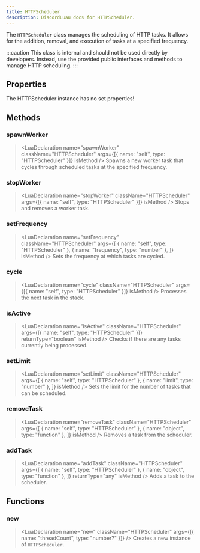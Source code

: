 ```yaml
---
title: HTTPScheduler
description: DiscordLuau docs for HTTPScheduler.
---
```


[//]: # "This file was automatically compiled through the Generator luau code under this repository"
[//]: # "if you want to edit the documentation of discord-luau, please write changes"
[//]: # "to the discord-luau repository itself, we extract the comments from discord-luau and translate"
[//]: # "them into markdown files that Nextra can interpret!"
[//]: # "----- DOCUMENT IMPORTS ----- "


[//]: # "----- DOCUMENT DESCRIPTION ----- "

The `HTTPScheduler` class manages the scheduling of HTTP tasks. It allows for the addition, removal, and execution of tasks at a specified frequency.

:::caution
This class is internal and should not be used directly by developers. Instead, use the provided public interfaces and methods to manage HTTP scheduling.
:::

[//]: # "----- DOCUMENT PROPERTIES ----- "

## Properties

The HTTPScheduler instance has no set properties!

[//]: # "----- DOCUMENT METHODS ----- "

## Methods

### spawnWorker

> <LuaDeclaration
>   name="spawnWorker"
>   className="HTTPScheduler"
>   args={[{ name: "self", type: "HTTPScheduler" }]}
>   isMethod
> />
> Spawns a new worker task that cycles through scheduled tasks at the specified frequency.

### stopWorker

> <LuaDeclaration
>   name="stopWorker"
>   className="HTTPScheduler"
>   args={[{ name: "self", type: "HTTPScheduler" }]}
>   isMethod
> />
> Stops and removes a worker task.

### setFrequency

> <LuaDeclaration
>   name="setFrequency"
>   className="HTTPScheduler"
>   args={[
>     { name: "self", type: "HTTPScheduler" },
>     { name: "frequency", type: "number" },
>   ]}
>   isMethod
> />
> Sets the frequency at which tasks are cycled.

### cycle

> <LuaDeclaration
>   name="cycle"
>   className="HTTPScheduler"
>   args={[{ name: "self", type: "HTTPScheduler" }]}
>   isMethod
> />
> Processes the next task in the stack.

### isActive

> <LuaDeclaration
>   name="isActive"
>   className="HTTPScheduler"
>   args={[{ name: "self", type: "HTTPScheduler" }]}
>   returnType="boolean"
>   isMethod
> />
> Checks if there are any tasks currently being processed.

### setLimit

> <LuaDeclaration
>   name="setLimit"
>   className="HTTPScheduler"
>   args={[
>     { name: "self", type: "HTTPScheduler" },
>     { name: "limit", type: "number" },
>   ]}
>   isMethod
> />
> Sets the limit for the number of tasks that can be scheduled.

### removeTask

> <LuaDeclaration
>   name="removeTask"
>   className="HTTPScheduler"
>   args={[
>     { name: "self", type: "HTTPScheduler" },
>     { name: "object", type: "function" },
>   ]}
>   isMethod
> />
> Removes a task from the scheduler.

### addTask

> <LuaDeclaration
>   name="addTask"
>   className="HTTPScheduler"
>   args={[
>     { name: "self", type: "HTTPScheduler" },
>     { name: "object", type: "function" },
>   ]}
>   returnType="any"
>   isMethod
> />
> Adds a task to the scheduler.

[//]: # "----- DOCUMENT FUNCTIONS ----- "

## Functions

### new

> <LuaDeclaration
>   name="new"
>   className="HTTPScheduler"
>   args={[{ name: "threadCount", type: "number?" }]}
> />
> Creates a new instance of `HTTPScheduler`.
